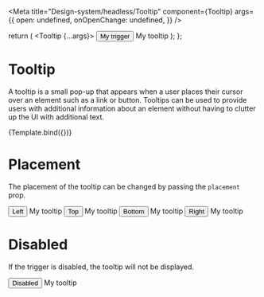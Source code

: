 

<Meta
  title="Design-system/headless/Tooltip"
  component={Tooltip}
  args={{
    open: undefined,
    onOpenChange: undefined,
  }}
/>

  return (
    <Tooltip {...args}>
      <TooltipTrigger>
        <button>My trigger</button>
      </TooltipTrigger>
      <TooltipContent>My tooltip</TooltipContent>
    </Tooltip>
  );
};

# Tooltip

A tooltip is a small pop-up that appears when a user places their cursor over an element such as a link or button. Tooltips can be used to provide users with additional information about an element without having to clutter up the UI with additional text.

<Canvas>
  <Story name="Tooltip">{Template.bind({})}</Story>
</Canvas>

# Placement

The placement of the tooltip can be changed by passing the `placement` prop.

<Canvas>
  <Story name="Tooltip placement">
    <Tooltip placement="left">
      <TooltipTrigger>
        <button>Left</button>
      </TooltipTrigger>
      <TooltipContent>My tooltip</TooltipContent>
    </Tooltip>
    <Tooltip placement="top">
      <TooltipTrigger>
        <button>Top</button>
      </TooltipTrigger>
      <TooltipContent>My tooltip</TooltipContent>
    </Tooltip>
    <Tooltip placement="bottom">
      <TooltipTrigger>
        <button>Bottom</button>
      </TooltipTrigger>
      <TooltipContent>My tooltip</TooltipContent>
    </Tooltip>
    <Tooltip placement="right">
      <TooltipTrigger>
        <button>Right</button>
      </TooltipTrigger>
      <TooltipContent>My tooltip</TooltipContent>
    </Tooltip>
  </Story>
</Canvas>

# Disabled

If the trigger is disabled, the tooltip will not be displayed.

<Canvas>
  <Story name="Tooltip disabled">
    <Tooltip>
      <TooltipTrigger>
        <Button isDisabled>Disabled</Button>
      </TooltipTrigger>
      <TooltipContent disabled>My tooltip</TooltipContent>
    </Tooltip>
  </Story>
</Canvas>

<ArgsTable story="Tooltip" of={Tooltip} />
